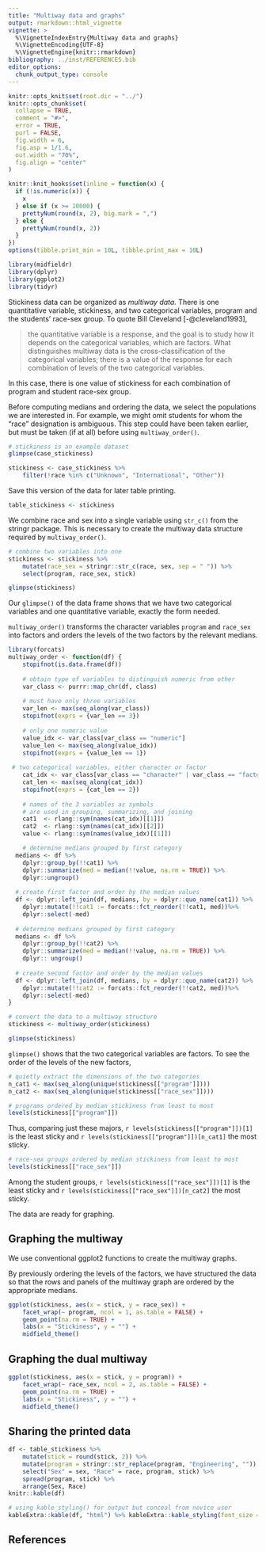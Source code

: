 ```yaml
---
title: "Multiway data and graphs"
output: rmarkdown::html_vignette
vignette: >
  %\VignetteIndexEntry{Multiway data and graphs}
  %\VignetteEncoding{UTF-8}
  %\VignetteEngine{knitr::rmarkdown}
bibliography: ../inst/REFERENCES.bib
editor_options: 
  chunk_output_type: console
---
```


```r
knitr::opts_knit$set(root.dir = "../")
knitr::opts_chunk$set(
  collapse = TRUE,
  comment = "#>",
  error = TRUE,
  purl = FALSE, 
  fig.width = 6, 
  fig.asp = 1/1.6, 
  out.width = "70%",  
  fig.align = "center"
)

knitr::knit_hooks$set(inline = function(x) {
  if (!is.numeric(x)) {
    x
  } else if (x >= 10000) {
    prettyNum(round(x, 2), big.mark = ",")
  } else {
    prettyNum(round(x, 2))
  }
})
options(tibble.print_min = 10L, tibble.print_max = 10L)
```


```r
library(midfieldr)
library(dplyr)
library(ggplot2)
library(tidyr)
```


Stickiness data can be organized as *multiway data.* There is one quantitative variable, stickiness, and two categorical variables, program and the students' race-sex group. To quote Bill Cleveland [-@cleveland1993], 

> the quantitative variable is a response, and the goal is to study how it depends on the categorical variables, which are factors. What distinguishes multiway data is the cross-classification of the categorical variables; there is a value of the response for each combination of levels of the two categorical variables. 

In this case, there is one value of stickiness for each combination of program and student race-sex group. 

Before computing medians and ordering the data, we select the populations we are interested in. For example, we might omit students for whom the "race" designation is ambiguous. This step could have been taken earlier, but must be taken (if at all) before using `multiway_order()`. 

```r
# stickiness is an example dataset
glimpse(case_stickiness) 

stickiness <- case_stickiness %>% 
	filter(!race %in% c("Unknown", "International", "Other"))
```

Save this version of the data for later table printing.

```r
table_stickiness <- stickiness
```

We combine race and sex into a single variable using `str_c()`  from the stringr package. This is necessary to create the multiway data structure required by `multiway_order()`.

```r
# combine two variables into one
stickiness <- stickiness %>% 
	mutate(race_sex = stringr::str_c(race, sex, sep = " ")) %>% 
	select(program, race_sex, stick)

glimpse(stickiness)
```

Our `glimpse()` of the data frame shows that we have two categorical variables and one quantitative variable, exactly the form needed. 

`multiway_order()`  transforms the character variables `program` and `race_sex` into factors and orders the levels of the two factors by the relevant medians. 

```r
library(forcats)
multiway_order <- function(df) {
	stopifnot(is.data.frame(df))
	
	# obtain type of variables to distinguish numeric from other
	var_class <- purrr::map_chr(df, class)
	
	# must have only three variables
	var_len <- max(seq_along(var_class))
	stopifnot(exprs = {var_len == 3})
	
	# only one numeric value
	value_idx <- var_class[var_class == "numeric"]
	value_len <- max(seq_along(value_idx))
	stopifnot(exprs = {value_len == 1})
	
 # two categorical variables, either character or factor
	cat_idx <- var_class[var_class == "character" | var_class == "factor"]
	cat_len <- max(seq_along(cat_idx))
	stopifnot(exprs = {cat_len == 2})
	
	# names of the 3 variables as symbols 
	# are used in grouping, summarizing, and joining
	cat1  <- rlang::sym(names(cat_idx)[[1]])
	cat2  <- rlang::sym(names(cat_idx)[[2]])
	value <- rlang::sym(names(value_idx)[[1]])

	# determine medians grouped by first category
  medians <- df %>%
  	dplyr::group_by(!!cat1) %>%
  	dplyr::summarize(med = median(!!value, na.rm = TRUE)) %>%
  	dplyr::ungroup()
  
  # create first factor and order by the median values
  df <- dplyr::left_join(df, medians, by = dplyr::quo_name(cat1)) %>% 
  	dplyr::mutate(!!cat1 := forcats::fct_reorder(!!cat1, med))%>% 
  	dplyr::select(-med)
 
  # determine medians grouped by first category
  medians <- df %>%
  	dplyr::group_by(!!cat2) %>%
  	dplyr::summarize(med = median(!!value, na.rm = TRUE)) %>%
    dplyr::	ungroup() 
  
  # create second factor and order by the median values
  df <- dplyr::left_join(df, medians, by = dplyr::quo_name(cat2)) %>% 
  	dplyr::mutate(!!cat2 := forcats::fct_reorder(!!cat2, med))%>% 
  	dplyr::select(-med)
}
```

```r
# convert the data to a multiway structure
stickiness <- multiway_order(stickiness)

glimpse(stickiness)
```

`glimpse()` shows that the two categorical variables are factors. To see the order of the levels of the new factors,

```r
# quietly extract the dimensions of the two categories
n_cat1 <- max(seq_along(unique(stickiness[["program"]])))
n_cat2 <- max(seq_along(unique(stickiness[["race_sex"]])))
```

```r
# programs ordered by median stickiness from least to most
levels(stickiness[["program"]])
```

Thus, comparing just these majors, `r levels(stickiness[["program"]])[1]` is the least sticky and `r levels(stickiness[["program"]])[n_cat1]` the most sticky.  

```r
# race-sex groups ordered by median stickiness from least to most
levels(stickiness[["race_sex"]])
```

Among the student groups, `r levels(stickiness[["race_sex"]])[1]` is the least sticky and `r levels(stickiness[["race_sex"]])[n_cat2]` the most sticky. 

The data are ready for graphing. 

## Graphing the multiway

We use conventional ggplot2 functions to create the multiway graphs. 

By previously ordering the levels of the factors, we have structured the data so that the rows and panels of the multiway graph are ordered by the appropriate medians. 

```r
ggplot(stickiness, aes(x = stick, y = race_sex)) +
	facet_wrap(~ program, ncol = 1, as.table = FALSE) +
	geom_point(na.rm = TRUE) +
	labs(x = "Stickiness", y = "") +
	midfield_theme() 
```

## Graphing the dual multiway

```r
ggplot(stickiness, aes(x = stick, y = program)) +
	facet_wrap(~ race_sex, ncol = 2, as.table = FALSE) +
	geom_point(na.rm = TRUE) +
	labs(x = "Stickiness", y = "") +
	midfield_theme() 
```

## Sharing the printed data

```r
df <- table_stickiness %>% 
	mutate(stick = round(stick, 2)) %>% 
	mutate(program = stringr::str_replace(program, "Engineering", "")) %>% 
	select("Sex" = sex, "Race" = race, program, stick) %>% 
	spread(program, stick) %>% 
	arrange(Sex, Race)
knitr::kable(df)
```

```r
# using kable_styling() for output but conceal from novice user
kableExtra::kable(df, "html") %>% kableExtra::kable_styling(font_size = 12)
```

## References
